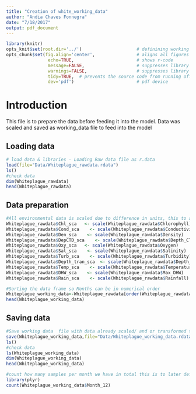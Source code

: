 ```yaml
---
title: "Creation of white_working_data"
author: "Andia Chaves Fonnegra"
date: "7/18/2017"
output: pdf_document
---
```



```r
library(knitr)
opts_knit$set(root.dir='../')                     # definining working directory; or normalizePath('../')
opts_chunk$set(fig.align='center',                # aligns all figures
                echo=TRUE,                        # shows r-code
                message=FALSE,                    # suppresses library outputs
                warnings=FALSE,                   # suppresses library outputs
                tidy=TRUE,  # prevents the source code from running off a pdf page
                dev='pdf')                        # pdf device
```

# Introduction
This file is to prepare the data before feeding it into the model.
Data was scaled and saved as working_data file to feed into the model


## Loading data
```r
# load data & libraries - Loading Raw data file as r.data
load(file="Data/Whiteplague_rawdata.rdata")
ls()
#check data
dim(Whiteplague_rawdata)
head(Whiteplague_rawdata)
```


## Data preparation
```r
#All environmental data is scaled due to difference in units, this to avoid adding more variability in the analysis
Whiteplague_rawdata$Chl_sca   <- scale(Whiteplague_rawdata$Chlorophyll)
Whiteplague_rawdata$Cond_sca    <- scale(Whiteplague_rawdata$Conductivity)
Whiteplague_rawdata$Den_sca    <- scale(Whiteplague_rawdata$Density)
Whiteplague_rawdata$DepCTD_sca    <- scale(Whiteplague_rawdata$Depth_CTD)
Whiteplague_rawdata$Oxy_sca   <- scale(Whiteplague_rawdata$Oxygen)
Whiteplague_rawdata$Sal_sca    <- scale(Whiteplague_rawdata$Salinity)
Whiteplague_rawdata$Turb_sca    <- scale(Whiteplague_rawdata$Turbidity)
Whiteplague_rawdata$Depth_tran_sca  <- scale(Whiteplague_rawdata$Depth_transect)
Whiteplague_rawdata$Temp_sca    <- scale(Whiteplague_rawdata$Temperature)
Whiteplague_rawdata$DHW_sca    <- scale(Whiteplague_rawdata$Max_DHW)
Whiteplague_rawdata$Rain_sca    <- scale(Whiteplague_rawdata$Rainfall)

#Sorting the data frame so Months can be in numerical order
Whiteplague_working_data<-Whiteplague_rawdata[order(Whiteplague_rawdata$Month_12),]
head(Whiteplague_working_data)

```

## Saving data
```r
#Save working data  file with data already scaled/ and or transformed to be used by the model
save(Whiteplague_working_data,file="Data/Whiteplague_working_data.rdata")
ls()
#check data
ls(Whiteplague_working_data)
dim(Whiteplague_working_data)
head(Whiteplague_working_data)

#count how many samples per month we have in total this is to later define in the model
library(plyr)
count(Whiteplague_working_data$Month_12)
```

